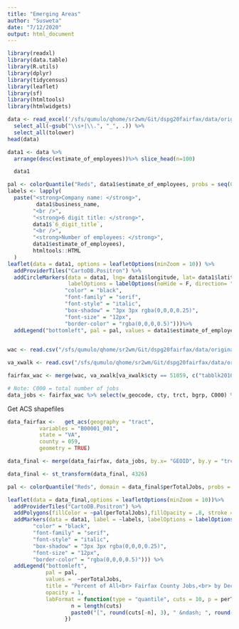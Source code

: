 ```yaml
---
title: "Emerging Areas"
author: "Susweta"
date: "7/12/2020"
output: html_document
---
```





```r
library(readxl)
library(data.table)
library(R.utils)
library(dplyr)
library(tidycensus)
library(leaflet)
library(sf)
library(htmltools)
library(htmlwidgets)
```

```r
data <- read_excel('/sfs/qumulo/qhome/sr2wm/Git/dspg20fairfax/data/original/vworks/allemployers.xlsx')%>%
  select_all(~gsub("\\s+|\\.", "_", .)) %>% 
  select_all(tolower)
head(data)
```

```r
data1 <- data %>%
  arrange(desc(estimate_of_employees))%>% slice_head(n=100)

  data1
```


```r
pal <- colorQuantile("Reds", data1$estimate_of_employees, probs = seq(0, 1, length = 7), right = FALSE)
labels <- lapply(
  paste("<strong>Company name: </strong>",
         data1$business_name,
        "<br />",
        "<strong>6 digit title: </strong>",
        data1$`6_digit_title`,
        "<br />",
        "<strong>Number of employees: </strong>",
        data1$estimate_of_employees),
        htmltools::HTML
  )
leaflet(data = data1, options = leafletOptions(minZoom = 10)) %>%
  addProviderTiles("CartoDB.Positron") %>%
  addCircleMarkers(data = data1, lng= data1$longitude, lat= data1$latitude, radius = 3.5, color = ~pal(estimate_of_employees), label = ~labels, 
                   labelOptions = labelOptions(noHide = F, direction= "bottom", style = list(
                  "color" = "black",
                  "font-family" = "serif",
                  "font-style" = "italic",
                  "box-shadow" = "3px 3px rgba(0,0,0,0.25)",
                  "font-size" = "12px",
                  "border-color" = "rgba(0,0,0,0.5)")))%>%
  addLegend("bottomleft", pal = pal, values = data1$estimate_of_employees, title = "Percent workers employed by<br>top 100 largest employers<br> in Fairfax County")
    

```





```r
wac <- read.csv("/sfs/qumulo/qhome/sr2wm/Git/dspg20fairfax/data/original/va_wac_S000_JT00_2017.csv", colClasses = c("w_geocode" = "factor"))

va_xwalk <- read.csv("/sfs/qumulo/qhome/sr2wm/Git/dspg20fairfax/data/original/va_xwalk.csv",  colClasses = c("tabblk2010" = "factor", "trct" = "factor"))

fairfax_wac <- merge(wac, va_xwalk[va_xwalk$cty == 51059, c("tabblk2010","cty", "trct", "bgrp")], by.x = "w_geocode", by.y = "tabblk2010")

# Note: C000 = total number of jobs
data_jobs <- fairfax_wac %>% select(w_geocode, cty, trct, bgrp, C000) %>% group_by(trct) %>% summarize(totaljobs = sum(C000),perTotalJobs = (totaljobs/sum(fairfax_wac$C000))*100)

```


Get ACS shapefiles
```r
data_fairfax <-   get_acs(geography = "tract",
          variables = "B00001_001",
          state = "VA",
          county = 059, 
          geometry = TRUE)

data_final <- merge(data_fairfax, data_jobs, by.x= "GEOID", by.y = "trct", all = TRUE)

data_final <- st_transform(data_final, 4326)

```



```r
pal <- colorQuantile("Reds", domain = data_final$perTotalJobs, probs = seq(0, 1, length = 7), right = FALSE)

leaflet(data = data_final,options = leafletOptions(minZoom = 10))%>%
  addProviderTiles("CartoDB.Positron") %>%
  addPolygons(fillColor = ~pal(perTotalJobs),fillOpacity = .8, stroke = FALSE) %>%
  addMarkers(data = data1, label = ~labels, labelOptions = labelOptions(noHide = F, direction= "bottom", style = list(
        "color" = "black",
        "font-family" = "serif",
        "font-style" = "italic",
        "box-shadow" = "3px 3px rgba(0,0,0,0.25)",
        "font-size" = "12px",
        "border-color" = "rgba(0,0,0,0.5)"))) %>%
  addLegend("bottomleft", 
            pal = pal, 
            values =  ~perTotalJobs,
            title = "Percent of All<br> Fairfax County Jobs,<br> by Decile Group", 
            opacity = 1,
            labFormat = function(type = "quantile", cuts = 10, p = perTotalJobs) {
                    n = length(cuts)
                    paste0("[", round(cuts[-n], 3), " &ndash; ", round(cuts[-1], 3), ")")
                  })
```

